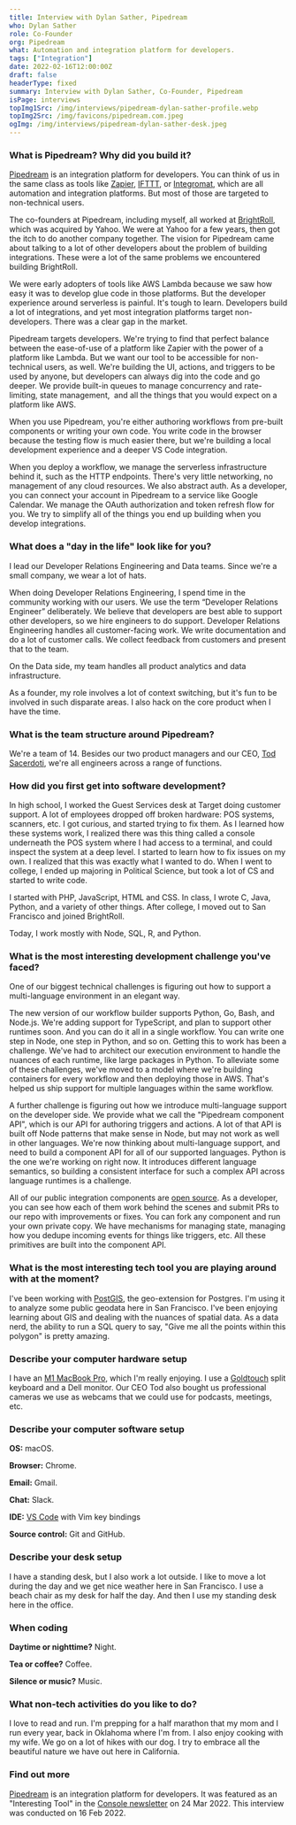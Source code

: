 ```yaml
---
title: Interview with Dylan Sather, Pipedream
who: Dylan Sather
role: Co-Founder
org: Pipedream
what: Automation and integration platform for developers.
tags: ["Integration"]
date: 2022-02-16T12:00:00Z
draft: false
headerType: fixed
summary: Interview with Dylan Sather, Co-Founder, Pipedream
isPage: interviews
topImg1Src: /img/interviews/pipedream-dylan-sather-profile.webp
topImg2Src: /img/favicons/pipedream.com.jpeg
ogImg: /img/interviews/pipedream-dylan-sather-desk.jpeg
---
```


### What is Pipedream? Why did you build it?

[Pipedream](https://pipedream.com/) is an integration platform for developers.
You can think of us in the same class as tools like
[Zapier](https://zapier.com/), [IFTTT](https://ifttt.com/), or
[Integromat](https://www.integromat.com/en), which are all automation and
integration platforms. But most of those are targeted to non-technical users.

The co-founders at Pipedream, including myself, all worked at
[BrightRoll](https://en.wikipedia.org/wiki/BrightRoll), which was acquired by
Yahoo. We were at Yahoo for a few years, then got the itch to do another company
together. The vision for Pipedream came about talking to a lot of other
developers about the problem of building integrations. These were a lot of the
same problems we encountered building BrightRoll.

We were early adopters of tools like AWS Lambda because we saw how easy it was
to develop glue code in those platforms. But the developer experience around
serverless is painful. It's tough to learn. Developers build a lot of
integrations, and yet most integration platforms target non-developers. There
was a clear gap in the market.

Pipedream targets developers. We're trying to find that perfect balance between
the ease-of-use of a platform like Zapier with the power of a platform like
Lambda. But we want our tool to be accessible for non-technical users, as well.
We're building the UI, actions, and triggers to be used by anyone, but
developers can always dig into the code and go deeper. We provide built-in
queues to manage concurrency and rate-limiting, state management,  and all the
things that you would expect on a platform like AWS.

When you use Pipedream, you're either authoring workflows from pre-built
components or writing your own code. You write code in the browser because the
testing flow is much easier there, but we're building a local development
experience and a deeper VS Code integration.

When you deploy a workflow, we manage the serverless infrastructure behind it,
such as the HTTP endpoints. There's very little networking, no management of any
cloud resources. We also abstract auth. As a developer, you can connect your
account in Pipedream to a service like Google Calendar. We manage the OAuth
authorization and token refresh flow for you. We try to simplify all of the
things you end up building when you develop integrations.

### What does a "day in the life" look like for you?

I lead our Developer Relations Engineering and Data teams. Since we're a small
company, we wear a lot of hats.

When doing Developer Relations Engineering, I spend time in the community
working with our users. We use the term “Developer Relations Engineer”
deliberately. We believe that developers are best able to support other
developers, so we hire engineers to do support. Developer Relations Engineering
handles all customer-facing work. We write documentation and do a lot of
customer calls. We collect feedback from customers and present that to the team.

On the Data side, my team handles all product analytics and data infrastructure.

As a founder, my role involves a lot of context switching, but it's fun to be
involved in such disparate areas. I also hack on the core product when I have
the time.

### What is the team structure around Pipedream?

We're a team of 14. Besides our two product managers and our CEO,
[Tod Sacerdoti](https://en.wikipedia.org/wiki/Tod_Sacerdoti), we're all
engineers across a range of functions.

### How did you first get into software development?

In high school, I worked the Guest Services desk at Target doing customer
support. A lot of employees dropped off broken hardware: POS systems, scanners,
etc. I got curious, and started trying to fix them. As I learned how these
systems work, I realized there was this thing called a console underneath the
POS system where I had access to a terminal, and could inspect the system at a
deep level. I started to learn how to fix issues on my own. I realized that this
was exactly what I wanted to do. When I went to college, I ended up majoring in
Political Science, but took a lot of CS and started to write code.

I started with PHP, JavaScript, HTML and CSS. In class, I wrote C, Java, Python,
and a variety of other things. After college, I moved out to San Francisco and
joined BrightRoll.

Today, I work mostly with Node, SQL, R, and Python.

### What is the most interesting development challenge you've faced?

One of our biggest technical challenges is figuring out how to support a
multi-language environment in an elegant way.

The new version of our workflow builder supports Python, Go, Bash, and Node.js.
We're adding support for TypeScript, and plan to support other runtimes soon.
And you can do it all in a single workflow. You can write one step in Node, one
step in Python, and so on. Getting this to work has been a challenge. We've had
to architect our execution environment to handle the nuances of each runtime,
like large packages in Python. To alleviate some of these challenges, we've
moved to a model where we're building containers for every workflow and then
deploying those in AWS. That's helped us ship support for multiple languages
within the same workflow.

A further challenge is figuring out how we introduce multi-language support on
the developer side. We provide what we call the "Pipedream component API", which
is our API for authoring triggers and actions. A lot of that API is built off
Node patterns that make sense in Node, but may not work as well in other
languages. We're now thinking about multi-language support, and need to build a
component API for all of our supported languages. Python is the one we're
working on right now. It introduces different language semantics, so building a
consistent interface for such a complex API across language runtimes is a
challenge.

All of our public integration components are
[open source](https://github.com/PipedreamHQ/pipedream). As a developer, you can
see how each of them work behind the scenes and submit PRs to our repo with
improvements or fixes. You can fork any component and run your own private copy.
We have mechanisms for managing state, managing how you dedupe incoming events
for things like triggers, etc. All these primitives are built into the component
API.

### What is the most interesting tech tool you are playing around with at the moment?

I've been working with [PostGIS](https://postgis.net/), the geo-extension for
Postgres. I'm using it to analyze some public geodata here in San Francisco.
I've been enjoying learning about GIS and dealing with the nuances of spatial
data. As a data nerd, the ability to run a SQL query to say, "Give me all the
points within this polygon" is pretty amazing.

### Describe your computer hardware setup

I have an [M1 MacBook Pro](https://www.apple.com/shop/buy-mac/macbook-pro),
which I'm really enjoying. I use a
[Goldtouch](https://www.goldtouch.com/ergonomic-keyboards/) split keyboard and a
Dell monitor. Our CEO Tod also bought us professional cameras we use as webcams
that we could use for podcasts, meetings, etc.

### Describe your computer software setup

**OS:** macOS.

**Browser:** Chrome.

**Email:** Gmail.

**Chat:** Slack.

**IDE:** [VS Code](https://code.visualstudio.com/) with Vim key bindings

**Source control:** Git and GitHub.

### Describe your desk setup

<ImageProvider center src="/img/interviews/pipedream-dylan-sather-desk.jpeg" alt="The desk of Dylan Sather, Pipedream" />

I have a standing desk, but I also work a lot outside. I like to move a lot
during the day and we get nice weather here in San Francisco. I use a beach
chair as my desk for half the day. And then I use my standing desk here in the
office.

### When coding

**Daytime or nighttime?** Night.

**Tea or coffee?** Coffee.

**Silence or music?** Music.

### What non-tech activities do you like to do?

I love to read and run. I'm prepping for a half marathon that my mom and I run
every year, back in Oklahoma where I'm from. I also enjoy cooking with my wife.
We go on a lot of hikes with our dog. I try to embrace all the beautiful nature
we have out here in California.

### Find out more

[Pipedream](https://pipedream.com/) is an integration platform for developers.
It was featured as an "Interesting Tool" in the [Console newsletter](/) on 24
Mar 2022. This interview was conducted on 16 Feb 2022.
